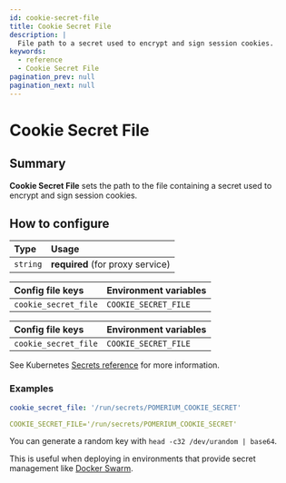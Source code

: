 ```yaml
---
id: cookie-secret-file
title: Cookie Secret File
description: |
  File path to a secret used to encrypt and sign session cookies.
keywords:
  - reference
  - Cookie Secret File
pagination_prev: null
pagination_next: null
---
```



# Cookie Secret File

## Summary

**Cookie Secret File** sets the path to the file containing a secret used to encrypt and sign session cookies.

## How to configure

| **Type** | **Usage** |
| :--- | :--- |
| `string` | **required** (for proxy service) |

<Tabs>
<TabItem value="Core" label="Core">

| **Config file keys** | **Environment variables** |
| :--- | :--- |
| `cookie_secret_file` | `COOKIE_SECRET_FILE` |

</TabItem>
<TabItem value="Enterprise" label="Enterprise">

| **Config file keys** | **Environment variables** |
| :--- | :--- |
| `cookie_secret_file` | `COOKIE_SECRET_FILE` |

</TabItem>
<TabItem value="Kubernetes" label="Kubernetes">

See Kubernetes [Secrets reference](/docs/deploying/k8s/reference#spec) for more information.

</TabItem>
</Tabs>

### Examples

```yaml
cookie_secret_file: '/run/secrets/POMERIUM_COOKIE_SECRET'

COOKIE_SECRET_FILE='/run/secrets/POMERIUM_COOKIE_SECRET'
```

You can generate a random key with `head -c32 /dev/urandom | base64`.

This is useful when deploying in environments that provide secret management like [Docker Swarm](https://docs.docker.com/engine/swarm/secrets/).

